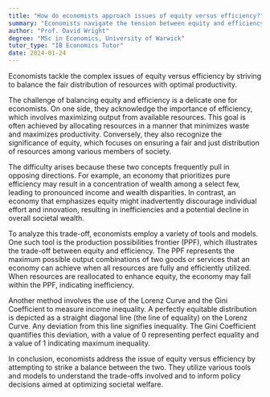 ```yaml
---
title: "How do economists approach issues of equity versus efficiency?"
summary: "Economists navigate the tension between equity and efficiency by striving for a fair distribution of resources while also maximizing productivity."
author: "Prof. David Wright"
degree: "MSc in Economics, University of Warwick"
tutor_type: "IB Economics Tutor"
date: 2024-01-24
---
```


Economists tackle the complex issues of equity versus efficiency by striving to balance the fair distribution of resources with optimal productivity.

The challenge of balancing equity and efficiency is a delicate one for economists. On one side, they acknowledge the importance of efficiency, which involves maximizing output from available resources. This goal is often achieved by allocating resources in a manner that minimizes waste and maximizes productivity. Conversely, they also recognize the significance of equity, which focuses on ensuring a fair and just distribution of resources among various members of society.

The difficulty arises because these two concepts frequently pull in opposing directions. For example, an economy that prioritizes pure efficiency may result in a concentration of wealth among a select few, leading to pronounced income and wealth disparities. In contrast, an economy that emphasizes equity might inadvertently discourage individual effort and innovation, resulting in inefficiencies and a potential decline in overall societal wealth.

To analyze this trade-off, economists employ a variety of tools and models. One such tool is the production possibilities frontier (PPF), which illustrates the trade-off between equity and efficiency. The PPF represents the maximum possible output combinations of two goods or services that an economy can achieve when all resources are fully and efficiently utilized. When resources are reallocated to enhance equity, the economy may fall within the PPF, indicating inefficiency.

Another method involves the use of the Lorenz Curve and the Gini Coefficient to measure income inequality. A perfectly equitable distribution is depicted as a straight diagonal line (the line of equality) on the Lorenz Curve. Any deviation from this line signifies inequality. The Gini Coefficient quantifies this deviation, with a value of $0$ representing perfect equality and a value of $1$ indicating maximum inequality.

In conclusion, economists address the issue of equity versus efficiency by attempting to strike a balance between the two. They utilize various tools and models to understand the trade-offs involved and to inform policy decisions aimed at optimizing societal welfare.
    